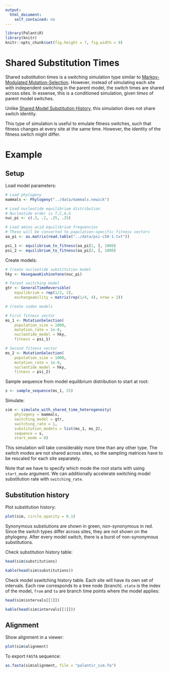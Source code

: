 ```yaml
---
output:
  html_document:
    self_contained: no
---
```


```r
library(PalantiR)
library(knitr)
knitr::opts_chunk$set(fig.height = 7, fig.width = 9)
```

# Shared Substitution Times

Shared substitution times is a switching simulation type similar to [Markov-Modulated Mutation-Selection](Markov_Modulated_Mutation_Selection.html). However, instead of simulating each site with independent switching in the parent model, the switch times are shared across sites. In essense, this is a conditioned simulation, given _times_ of parent model switches.

Unlike [Shared Model Substitution History](Shared_Substitution_History.html), this simulation does not share switch identity.

This type of simulation is useful to emulate fitness switches, such that fitness changes at every site at the same time. However, the identity of the fitness switch might differ.

# Example

## Setup

Load model parameters:

```r
# Load phylogeny
mammals <- Phylogeny("../data/mammals.newick")

# Load nucleotide equilibrium distribution
# Nucleotide order is T,C,A,G
nuc_pi <- c(.3, .2, .25, .25)

# Load amino acid equilibrium frequencies
# These will be converted to population-specific fitness vectors
aa_pi <- as.matrix(read.table("../data/psi-c50-1.txt"))

psi_1 <- equilibrium_to_fitness(aa_pi[1, ], 1000)
psi_2 <- equilibrium_to_fitness(aa_pi[2, ], 1000)
```

Create models:

```r
# Create nucleotide substitution model
hky <- HasegawaKishinoYano(nuc_pi)

# Parent switching model
gtr <- GeneralTimeReversible(
    equilibrium = rep(1/2, 2),
    exchangeability = matrix(rep(1/4, 4), nrow = 2))

# Create codon models

# First fitness vector
ms_1 <- MutationSelection(
    population_size = 1000, 
    mutation_rate = 1e-8, 
    nucleotide_model = hky,
    fitness = psi_1)

# Second fitness vector
ms_2 <- MutationSelection(
    population_size = 1000,
    mutation_rate = 1e-8, 
    nucleotide_model = hky,
    fitness = psi_2)

```

Sample sequence from model equilibrium distribution to start at root:
```r
s <- sample_sequence(ms_1, 25)
```

Simulate:
```r
sim <- simulate_with_shared_time_heterogeneity(
    phylogeny = mammals,
    switching_model = gtr,
    switching_rate = 1,
    substitution_models = list(ms_1, ms_2),
    sequence = s,
    start_mode = 0)
```

This simulation will take considerably more time than any other type. The switch modes are not shared across sites, so the sampling matrices have to be rescaled for each site separately.

Note that we have to specify which mode the root starts with using `start_mode` argument.
We can additionally accelerate switching model substitution rate with `switching_rate`. 

## Substitution history

Plot substitution history:

```r
plot(sim, circle_opacity = 0.1)
```

Synonymous substiutions are shown in green, non-synonymous in red. Since the switch types differ across sites, they are not shown on the phylogeny.
After every model switch, there is a burst of non-synonymous substitutions.

Check substitution history table:

```r
head(sim$substitutions)
```
```r
kable(head(sim$substitutions))
```

Check model sswitching history table. Each site will have its own set of intervals. Each row corresponds to a tree node (branch). `state` is the index of the model, `from` and `to` are branch time points where the model applies:

```r
head(sim$intervals[[1]])
```
```r
kable(head(sim$intervals[[1]]))
```


## Alignment

Show alignment in a viewer:

```r
plot(sim$alignment)
```

To export `FASTA` sequence:

```r
as.fasta(sim$alignment, file = "palantir_sim.fa")
```
